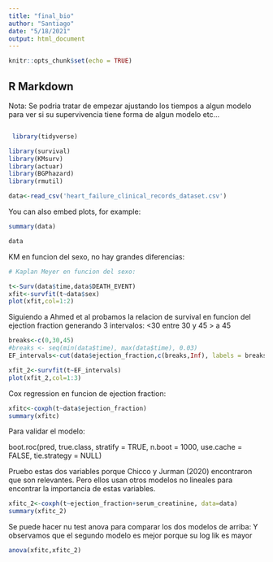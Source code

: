 ```yaml
---
title: "final_bio"
author: "Santiago"
date: "5/18/2021"
output: html_document
---
```


```r
knitr::opts_chunk$set(echo = TRUE)
```

## R Markdown


Nota: 
Se podria tratar de empezar ajustando los tiempos a algun modelo para ver si su supervivencia tiene forma de algun modelo etc...
```r

```

 

```r
 library(tidyverse)

library(survival)
library(KMsurv)
library(actuar)
library(BGPhazard)
library(rmutil)

data<-read_csv('heart_failure_clinical_records_dataset.csv')

```

 
You can also embed plots, for example:

```r
summary(data)
```


```r
data
```
 

KM en funcion del sexo, no hay grandes diferencias: 
```r
# Kaplan Meyer en funcion del sexo: 

t<-Surv(data$time,data$DEATH_EVENT)
xfit<-survfit(t~data$sex)
plot(xfit,col=1:2)
```
 
 

 Siguiendo a Ahmed et al probamos la relacion de survival en funcion del ejection fraction
generando 3 intervalos: 
<30
entre 30 y 45
> a 45



```r

breaks<-c(0,30,45)
#breaks <- seq(min(data$time), max(data$time), 0.03)
EF_intervals<-cut(data$ejection_fraction,c(breaks,Inf), labels = breaks, include.lowest = TRUE)

```


```r
xfit_2<-survfit(t~EF_intervals)
plot(xfit_2,col=1:3)
```
 
   

Cox regression en funcion de ejection fraction: 
```r
xfitc<-coxph(t~data$ejection_fraction)
summary(xfitc)
```


  Para validar el modelo: 
 
 boot.roc(pred, true.class, stratify = TRUE, n.boot = 1000,
  use.cache = FALSE, tie.strategy = NULL)
 






Pruebo estas dos variables porque Chicco y Jurman (2020) encontraron que son relevantes. 
Pero ellos usan otros modelos no lineales para encontrar la importancia de estas variables. 
```r
xfitc_2<-coxph(t~ejection_fraction+serum_creatinine, data=data)
summary(xfitc_2)
```

Se puede hacer nu test anova para comparar los dos modelos de arriba: 
Y observamos que el segundo modelo es mejor porque su log lik es mayor
```r
anova(xfitc,xfitc_2)
```

